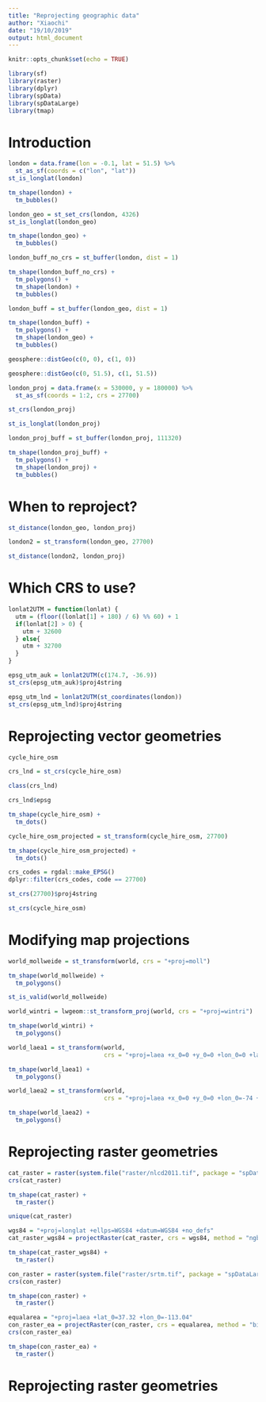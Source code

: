 ```yaml
---
title: "Reprojecting geographic data"
author: "Xiaochi"
date: "19/10/2019"
output: html_document
---
```


```r
knitr::opts_chunk$set(echo = TRUE)

library(sf)
library(raster)
library(dplyr)
library(spData)
library(spDataLarge)
library(tmap)
```

# Introduction

```r
london = data.frame(lon = -0.1, lat = 51.5) %>% 
  st_as_sf(coords = c("lon", "lat"))
st_is_longlat(london)
```
```r
tm_shape(london) +
  tm_bubbles()
```


```r
london_geo = st_set_crs(london, 4326)
st_is_longlat(london_geo)
```
```r
tm_shape(london_geo) +
  tm_bubbles()
```


```r
london_buff_no_crs = st_buffer(london, dist = 1)
```

```r
tm_shape(london_buff_no_crs) +
  tm_polygons() +
  tm_shape(london) +
  tm_bubbles()
```


```r
london_buff = st_buffer(london_geo, dist = 1)
```


```r
tm_shape(london_buff) +
  tm_polygons() +
  tm_shape(london_geo) +
  tm_bubbles()
```

```r
geosphere::distGeo(c(0, 0), c(1, 0))
```
```r
geosphere::distGeo(c(0, 51.5), c(1, 51.5))
```

```r
london_proj = data.frame(x = 530000, y = 180000) %>% 
  st_as_sf(coords = 1:2, crs = 27700)
```
```r
st_crs(london_proj)
```

```r
st_is_longlat(london_proj)
```

```r
london_proj_buff = st_buffer(london_proj, 111320)

tm_shape(london_proj_buff) +
  tm_polygons() +
  tm_shape(london_proj) +
  tm_bubbles()
```

# When to reproject?

```r
st_distance(london_geo, london_proj)
```

```r
london2 = st_transform(london_geo, 27700)
```

```r
st_distance(london2, london_proj)
```

# Which CRS to use?

```r
lonlat2UTM = function(lonlat) {
  utm = (floor((lonlat[1] + 180) / 6) %% 60) + 1
  if(lonlat[2] > 0) {
    utm + 32600
  } else{
    utm + 32700
  }
}
```

```r
epsg_utm_auk = lonlat2UTM(c(174.7, -36.9))
st_crs(epsg_utm_auk)$proj4string
```
```r
epsg_utm_lnd = lonlat2UTM(st_coordinates(london))
st_crs(epsg_utm_lnd)$proj4string
```

# Reprojecting vector geometries

```r
cycle_hire_osm
```

```r
crs_lnd = st_crs(cycle_hire_osm)
```
```r
class(crs_lnd)
```

```r
crs_lnd$epsg
```
```r
tm_shape(cycle_hire_osm) +
  tm_dots()
```

```r
cycle_hire_osm_projected = st_transform(cycle_hire_osm, 27700)
```

```r
tm_shape(cycle_hire_osm_projected) +
  tm_dots()
```


```r
crs_codes = rgdal::make_EPSG()
dplyr::filter(crs_codes, code == 27700)
```

```r
st_crs(27700)$proj4string
```

```r
st_crs(cycle_hire_osm)
```
# Modifying map projections

```r
world_mollweide = st_transform(world, crs = "+proj=moll")
```

```r
tm_shape(world_mollweide) +
  tm_polygons()
```

```r
st_is_valid(world_mollweide)
```


```r
world_wintri = lwgeom::st_transform_proj(world, crs = "+proj=wintri")
```

```r
tm_shape(world_wintri) +
  tm_polygons()
```


```r
world_laea1 = st_transform(world, 
                           crs = "+proj=laea +x_0=0 +y_0=0 +lon_0=0 +lat_0=0")
```

```r
tm_shape(world_laea1) +
  tm_polygons()
```


```r
world_laea2 = st_transform(world,
                           crs = "+proj=laea +x_0=0 +y_0=0 +lon_0=-74 +lat_0=40")
```

```r
tm_shape(world_laea2) +
  tm_polygons()
```



# Reprojecting raster geometries

```r
cat_raster = raster(system.file("raster/nlcd2011.tif", package = "spDataLarge"))
crs(cat_raster)
```
```r
tm_shape(cat_raster) +
  tm_raster()
```



```r
unique(cat_raster)
```

```r
wgs84 = "+proj=longlat +ellps=WGS84 +datum=WGS84 +no_defs"
cat_raster_wgs84 = projectRaster(cat_raster, crs = wgs84, method = "ngb")
```
```r
tm_shape(cat_raster_wgs84) +
  tm_raster()
```




```r
con_raster = raster(system.file("raster/srtm.tif", package = "spDataLarge"))
crs(con_raster)
```
```r
tm_shape(con_raster) +
  tm_raster()
```


```r
equalarea = "+proj=laea +lat_0=37.32 +lon_0=-113.04"
con_raster_ea = projectRaster(con_raster, crs = equalarea, method = "bilinear")
crs(con_raster_ea)
```
```r
tm_shape(con_raster_ea) +
  tm_raster()
```















# Reprojecting raster geometries

